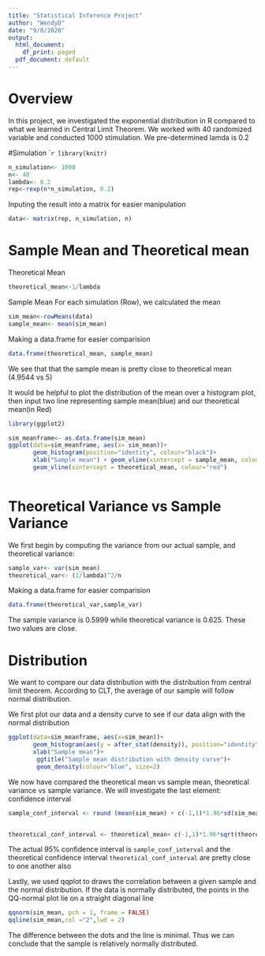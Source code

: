 ```yaml
---
title: "Statistical Inference Project"
author: "WendyD"
date: "9/8/2020"
output:
  html_document:
    df_print: paged
  pdf_document: default
---
```

# Overview

In this project, we investigated the exponential distribution in R compared to what we learned in Central Limit Theorem. We worked with 40 randomized variable and conducted 1000 stimulation. We pre-determined lamda is 0.2

#Simulation
````r
library(knitr)
```

```r
n_simulation<- 1000
n<- 40
lambda<- 0.2
rep<-rexp(n*n_simulation, 0.2)
```

Inputing the result into a matrix for easier manipulation
```r
data<- matrix(rep, n_simulation, n)
```

# Sample Mean and Theoretical mean

Theoretical Mean

```r
theoretical_mean<-1/lambda
```

Sample Mean
For each simulation (Row), we calculated the mean

```r
sim_mean<-rowMeans(data)
sample_mean<- mean(sim_mean)
```   
Making a data.frame for easier comparision

```r
data.frame(theoretical_mean, sample_mean)
```

We see that that the sample mean is pretty close to theoretical mean (4.9544 vs 5)

It would be helpful to plot the distribution of the mean over a histogram plot, then input two line representing sample mean(blue) and our theoretical mean(in Red)
```r
library(ggplot2)
```


```r
sim_meanframe<- as.data.frame(sim_mean)
ggplot(data=sim_meanframe, aes(x= sim_mean))+
       geom_histogram(position="identity", colour="black")+
       xlab("Sample mean") + geom_vline(xintercept = sample_mean, colour="blue")+
       geom_vline(xintercept = theoretical_mean, colour="red")
       
```


# Theoretical Variance vs Sample Variance

We first begin by computing the variance from our actual sample, and theoretical variance: 

```r
sample_var<- var(sim_mean)
theoretical_var<- (1/lambda)^2/n
```

Making a data.frame for easier comparision
```r
data.frame(theoretical_var,sample_var)
```

The sample variance is 0.5999 while theoretical variance is 0.625. These two values are close.

# Distribution

We want to compare our data distribution with the distribution from central limit theorem. According to CLT, the average of our sample will follow normal distribution.

We first plot our data and a density curve to see if our data align with the normal distribution

```r
ggplot(data=sim_meanframe, aes(x=sim_mean))+
       geom_histogram(aes(y = after_stat(density)), position="identity", colour="black")+
       xlab("Sample mean")+
        ggtitle("Sample mean distribution with density curve")+
        geom_density(colour="blue", size=2)

```

We now have compared the theoretical mean vs sample mean, theoretical variance vs sample variance. We will investigate the last element: confidence interval

```r
sample_conf_interval <- round (mean(sim_mean) + c(-1,1)*1.96*sd(sim_mean)/sqrt(n),3)


theoretical_conf_interval <- theoretical_mean+ c(-1,1)*1.96*sqrt(theoretical_var)/sqrt(n)

```

The actual 95% confidence interval is `sample_conf_interval` and the theoretical confidence interval `theoretical_conf_interval` are pretty close to one another also

Lastly, we used qqplot to draws the correlation between a given sample and the normal distribution. If the data is normally distributed, the points in the QQ-normal plot lie on a straight diagonal line 

```r
qqnorm(sim_mean, pch = 1, frame = FALSE)
qqline(sim_mean,col ="2",lwd = 2)

```

The difference between the dots and the line is minimal. Thus we can conclude that the sample is relatively normally distributed.


